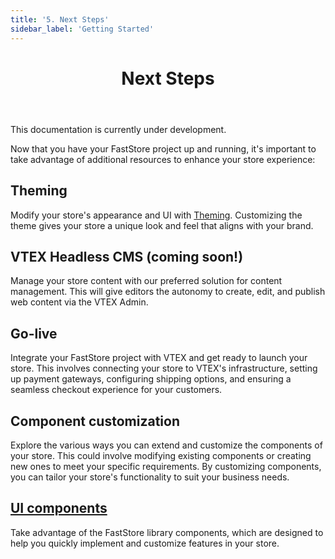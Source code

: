 ```yaml
---
title: '5. Next Steps'
sidebar_label: 'Getting Started'
---
```



<header>

# Next Steps

</header>

<Callout type="warning" emoji="⚠️">
This documentation is currently under development.
</Callout>

Now that you have your FastStore project up and running, it's important to take advantage of additional resources to enhance your store experience:

## Theming

Modify your store's appearance and UI with [Theming](/docs/brandless). Customizing the theme gives your store a unique look and feel that aligns with your brand.

## VTEX Headless CMS (coming soon!)

Manage your store content with our preferred solution for content management. This will give editors the autonomy to create, edit, and publish web content via the VTEX Admin.

## Go-live

Integrate your FastStore project with VTEX and get ready to launch your store. This involves connecting your store to VTEX's infrastructure, setting up payment gateways, configuring shipping options, and ensuring a seamless checkout experience for your customers.

## Component customization

Explore the various ways you can extend and customize the components of your store. This could involve modifying existing components or creating new ones to meet your specific requirements. By customizing components, you can tailor your store's functionality to suit your business needs.

## [UI components](/components)

Take advantage of the FastStore library components, which are designed to help you quickly implement and customize features in your store.

